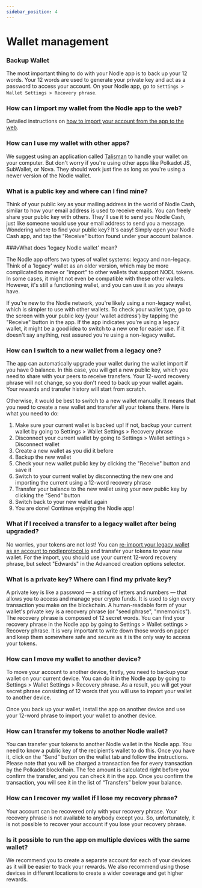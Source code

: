 ```yaml
---
sidebar_position: 4
---
```


# Wallet management

### Backup Wallet

The most important thing to do with your Nodle app is to back up your 12 words. Your 12 words are used to generate your private key and act as a password to access your account.
On your Nodle app, go to `Settings > Wallet Settings > Recovery phrase`.

### How can I import my wallet from the Nodle app to the web?

Detailed instructions on [how to import your account from the app to the web](./reimport-your-account).


### How can I use my wallet with other apps?

We suggest using an application called [Talisman](../talisman/introduction) to handle your wallet on your computer. 
But don't worry if you're using other apps like Polkadot JS, SubWallet, or Nova. They should work just fine as long 
as you're using a newer version of the Nodle wallet.


### What is a public key and where can I find mine?

Think of your public key as your mailing address in the world of Nodle Cash, similar to how your email address is used to receive emails. 
You can freely share your public key with others. They'll use it to send you Nodle Cash, just like someone would use your email address to send you a message. 
Wondering where to find your public key? It's easy! Simply open your Nodle Cash app, and tap the "Receive" button found under your account balance. 


###vWhat does 'legacy Nodle wallet' mean?

The Nodle app offers two types of wallet systems: legacy and non-legacy. 
Think of a 'legacy' wallet as an older version, which may be more complicated to move or "import" to other wallets that support NODL tokens. 
In some cases, it might not even be compatible with these other wallets. 
However, it's still a functioning wallet, and you can use it as you always have.

If you're new to the Nodle network, you're likely using a non-legacy wallet, which is simpler to use with other wallets. 
To check your wallet type, go to the screen with your public key (your 'wallet address') by tapping the "Receive" button in the app. 
If the app indicates you're using a legacy wallet, it might be a good idea to switch to a new one for easier use. 
If it doesn't say anything, rest assured you're using a non-legacy wallet.


### How can I switch to a new wallet from a legacy one?

The app can automatically upgrade your wallet during the wallet import if you have 0 balance.
In this case, you will get a new public key, which you need to share with your peers to receive transfers. Your 
12-word recovery phrase will not change, so you don't need to back up your wallet again. Your rewards and transfer
history will start from scratch.

Otherwise, it would be best to switch to a new wallet manually. It means that you need to create a new wallet and transfer
all your tokens there.
Here is what you need to do:
1. Make sure your current wallet is backed up! If not, backup your current wallet by going to Settings > Wallet Settings >
Recovery phrase
2. Disconnect your current wallet by going to Settings > Wallet settings > Disconnect wallet
3. Create a new wallet as you did it before
4. Backup the new wallet
5. Check your new wallet public key by clicking the "Receive" button and save it
6. Switch to your current wallet by disconnecting the new one and importing the current using a 12-word recovery phrase
7. Transfer your balance to the new wallet using your new public key by clicking the "Send" button
8. Switch back to your new wallet again
9. You are done! Continue enjoying the Nodle app!

### What if I received a transfer to a legacy wallet after being upgraded?

No worries, your tokens are not lost! You can [re-import your legacy wallet as an account to nodleprotocol.io](./reimport-your-account) and 
transfer your tokens to your new wallet. For the import, you should use your current 12-word recovery phrase, but select 
"Edwards" in the Advanced creation options selector.

### What is a private key? Where can I find my private key?

A private key is like a password — a string of letters and numbers — that allows you to access and manage your crypto 
funds. It is used to sign every transaction you make on the blockchain. A human-readable form of your wallet's private 
key is a recovery phrase (or "seed phrase", "mnemonics"). The recovery phrase is composed of 12 secret words. You can 
find your recovery phrase in the Nodle app by going to Settings > Wallet settings > Recovery phrase. It is very important 
to write down those words on paper and keep them somewhere safe and secure as it is the only way to access your tokens.

### How can I move my wallet to another device?

To move your account to another device, firstly, you need to backup your wallet on your current device.
You can do it in the Nodle app by going to Settings > Wallet Settings > Recovery phrase. As a result,
you will get your secret phrase consisting of 12 words that you will use to import your wallet to another device.

Once you back up your wallet, install the app on another device and use your 12-word phrase to import your wallet
to another device.

### How can I transfer my tokens to another Nodle wallet?

You can transfer your tokens to another Nodle wallet in the Nodle app. You need to know a public key of the
recipient’s wallet to do this. Once you have it, click on the “Send” button on the wallet tab and follow the instructions.
Please note that you will be charged a transaction fee for every transaction by the Polkadot blockchain. The fee amount
is calculated right before you confirm the transfer, and you can check it in the app. Once you confirm the transaction,
you will see it in the list of “Transfers” below your balance.

### How can I recover my wallet if I lose my recovery phrase?

Your account can be recovered only with your recovery phrase. Your recovery phrase is not available to anybody except you. So,
unfortunately, it is not possible to recover your account if you lose your recovery phrase.

### Is it possible to run the app on multiple devices with the same wallet?

We recommend you to create a separate account for each of your devices as it will be easier to track your rewards. We
also recommend using those devices in different locations to create a wider coverage and get higher rewards.